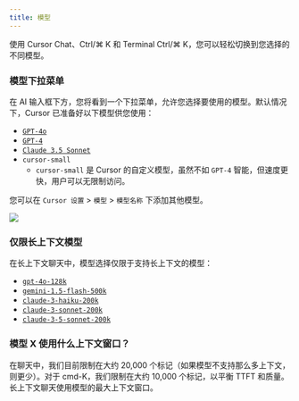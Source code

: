 ---
title: 模型
---

使用 Cursor Chat、Ctrl/⌘ K 和 Terminal Ctrl/⌘ K，您可以轻松切换到您选择的不同模型。

### 模型下拉菜单

在 AI 输入框下方，您将看到一个下拉菜单，允许您选择要使用的模型。默认情况下，Cursor 已准备好以下模型供您使用：

- [`GPT-4o`](https://openai.com/index/hello-gpt-4o/)
- [`GPT-4`](https://openai.com/index/gpt-4/)
- [`Claude 3.5 Sonnet`](https://www.anthropic.com/news/claude-3-5-sonnet)
- `cursor-small`
  - `cursor-small` 是 Cursor 的自定义模型，虽然不如 `GPT-4` 智能，但速度更快，用户可以无限制访问。

您可以在 `Cursor 设置` > `模型` > `模型名称` 下添加其他模型。

<Frame>
  <img src="/images/advanced/model-toggle.png" />
</Frame>

### 仅限长上下文模型

在长上下文聊天中，模型选择仅限于支持长上下文的模型：

- [`gpt-4o-128k`](https://platform.openai.com/docs/models)
- [`gemini-1.5-flash-500k`](https://deepmind.google/technologies/gemini/flash/)
- [`claude-3-haiku-200k`](https://www.anthropic.com/news/claude-3-family)
- [`claude-3-sonnet-200k`](https://www.anthropic.com/news/claude-3-family)
- [`claude-3-5-sonnet-200k`](https://www.anthropic.com/news/claude-3-5-sonnet)

### 模型 X 使用什么上下文窗口？

在聊天中，我们目前限制在大约 20,000 个标记（如果模型不支持那么多上下文，则更少）。对于 cmd-K，我们限制在大约 10,000 个标记，以平衡 TTFT 和质量。长上下文聊天使用模型的最大上下文窗口。
